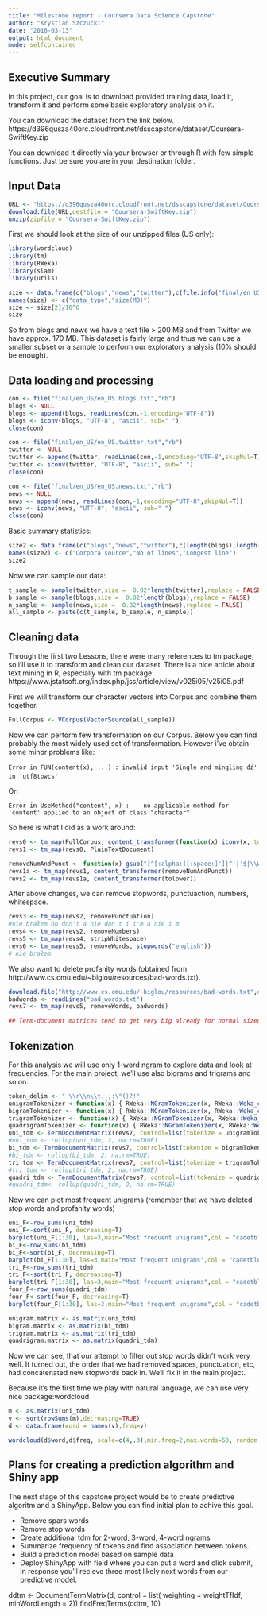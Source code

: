 ```yaml
---
title: "Milestone report - Coursera Data Science Capstone"
author: "Krystian Szczucki"
date: "2016-03-13"
output: html_document
mode: selfcontained
---
```


## Executive Summary

  In this project, our goal is to download provided training data, load it, transform it and perform some basic exploratory analysis on it.

You can download the dataset from the link below.
https://d396qusza40orc.cloudfront.net/dsscapstone/dataset/Coursera-SwiftKey.zip

You can download it directly via your browser or through R with few simple functions.
Just be sure you are in your destination folder.
 
## Input Data
```r
URL <- "https://d396qusza40orc.cloudfront.net/dsscapstone/dataset/Coursera-SwiftKey.zip"
download.file(URL,destfile = "Coursera-SwiftKey.zip")
unzip(zipfile = "Coursera-SwiftKey.zip")
```

First we should look at the size of our unzipped files (US only):

```r
library(wordcloud)
library(tm)
library(RWeka)
library(slam)
library(utils)

size <- data.frame(c("blogs","news","twitter"),c(file.info("final/en_US/en_US.blogs.txt")[[1]],file.info("final/en_US/en_US.news.txt")[[1]],file.info("final/en_US/en_US.twitter.txt")[[1]]))
names(size) <- c("data_type","size(MB)")
size <- size[2]/10^6
size
```

So from blogs and news we have a text file > 200 MB and from Twitter we have approx. 170 MB.
This dataset is fairly large and thus we can use a smaller subset or a sample to perform our exploratory analysis (10% should be enough). 

## Data loading and processing

```r
con <- file("final/en_US/en_US.blogs.txt","rb")
blogs <- NULL
blogs <- append(blogs, readLines(con,-1,encoding="UTF-8"))
blogs <- iconv(blogs, "UTF-8", "ascii", sub=" ")
close(con)

con <- file("final/en_US/en_US.twitter.txt","rb")
twitter <- NULL
twitter <- append(twitter, readLines(con,-1,encoding="UTF-8",skipNul=T))
twitter <- iconv(twitter, "UTF-8", "ascii", sub=" ")
close(con)

con <- file("final/en_US/en_US.news.txt","rb")
news <- NULL
news <- append(news, readLines(con,-1,encoding="UTF-8",skipNul=T))
news <- iconv(news, "UTF-8", "ascii", sub=" ")
close(con)

```

Basic summary statistics:
```r
size2 <- data.frame(c("blogs","news","twitter"),c(length(blogs),length(news),length(twitter)), c(max(nchar(blogs)),max(nchar(news)),max(nchar(twitter))))
names(size2) <- c("Corpora source","No of lines","Longest line")
size2 
```

Now we can sample our data:
```r
t_sample <- sample(twitter,size =  0.02*length(twitter),replace = FALSE)
b_sample <- sample(blogs,size =  0.02*length(blogs),replace = FALSE)
n_sample <- sample(news,size =  0.02*length(news),replace = FALSE)
all_sample <- paste(c(t_sample, b_sample, n_sample))
```

## Cleaning data
Through the first two Lessons, there were many references to tm package, so i'll use it to transform and clean our dataset.
There is a nice article about text mining in R, especially with tm package:
https://www.jstatsoft.org/index.php/jss/article/view/v025i05/v25i05.pdf

First we will transform our character vectors into Corpus and combine them together.

```r
FullCorpus <- VCorpus(VectorSource(all_sample))
```

Now we can perform few transformation on our Corpus. Below you can find probably the most widely used set of transformation. However i've obtain some minor problems like:

`Error in FUN(content(x), ...) :
invalid input 'Single and mingling đź' in 'utf8towcs'`

Or:

` Error in UseMethod("content", x) : 
  no applicable method for 'content' applied to an object of class "character" `

So here is what I did as a work around:
```r
revs0 <- tm_map(FullCorpus, content_transformer(function(x) iconv(x, to="ASCII", sub=" ")))
revs1 <- tm_map(revs0, PlainTextDocument)

removeNumAndPunct <- function(x) gsub("[^[:alpha:][:space:]']|^'|'$|\\W'", " ", x)
revs1a <- tm_map(revs1, content_transformer(removeNumAndPunct))
revs2 <- tm_map(revs1a, content_transformer(tolower))
```

After above changes, we can remove stopwords, punctuaction, numbers, whitespace.

```r

revs3 <- tm_map(revs2, removePunctuation)  
#nie brałem bo don't a nie don t i i'm a nie i m
revs4 <- tm_map(revs2, removeNumbers) 
revs5 <- tm_map(revs4, stripWhitespace)
revs6 <- tm_map(revs5, removeWords, stopwords("english")) 
# nie brałem
```

We also want to delete profanity words (obtained from http://www.cs.cmu.edu/~biglou/resources/bad-words.txt).

```r
download.file("http://www.cs.cmu.edu/~biglou/resources/bad-words.txt",destfile = "bad_words.txt")
badwords <- readLines("bad_words.txt")
revs7 <- tm_map(revs5, removeWords, badwords)

## Term-document matrices tend to get very big already for normal sized data sets.  Therefore tm package provide a method to remove sparse terms, i.e., terms occurring only in very few documents. I'll use it in the main project.

```

## Tokenization

For this analysis we will use only 1-word ngram to explore data and look at frequencies. For the main project, we'll use also bigrams and trigrams and so on.

```r
token_delim <- " \\r\\n\\t.,;:\"()?!"
unigramTokenizer <-function(x) { RWeka::NGramTokenizer(x, RWeka::Weka_control(min = 1, max = 1, delimiters=token_delim))}
bigramTokenizer <- function(x) { RWeka::NGramTokenizer(x, RWeka::Weka_control(min = 2, max = 2, delimiters=token_delim))}
trigramTokenizer <- function(x) { RWeka::NGramTokenizer(x, RWeka::Weka_control(min = 3, max = 3, delimiters=token_delim))}
quadrigramTokenizer <- function(x) { RWeka::NGramTokenizer(x, RWeka::Weka_control(min = 4, max = 4, delimiters=token_delim))}
uni_tdm <- TermDocumentMatrix(revs7, control=list(tokenize = unigramTokenizer))
#uni_tdm <- rollup(uni_tdm, 2, na.rm=TRUE)
bi_tdm <- TermDocumentMatrix(revs7, control=list(tokenize = bigramTokenizer))
#bi_tdm <- rollup(bi_tdm, 2, na.rm=TRUE)
tri_tdm <- TermDocumentMatrix(revs7, control=list(tokenize = trigramTokenizer))
#tri_tdm <- rollup(tri_tdm, 2, na.rm=TRUE)
quadri_tdm <- TermDocumentMatrix(revs7, control=list(tokenize = quadrigramTokenizer))
#quadri_tdm<- rollup(quadri_tdm, 2, na.rm=TRUE)

```

Now we can plot most frequent unigrams (remember that we have deleted stop words and profanity words)

```r
uni_F<-row_sums(uni_tdm)
uni_F<-sort(uni_F, decreasing=T)
barplot(uni_F[1:30], las=3,main="Most frequent unigrams",col = "cadetblue",ylab = "Frequency",density = 75)
bi_F<-row_sums(bi_tdm)
bi_F<-sort(bi_F, decreasing=T)
barplot(bi_F[1:30], las=3,main="Most frequent unigrams",col = "cadetblue",ylab = "Frequency",density = 75)
tri_F<-row_sums(tri_tdm)
tri_F<-sort(tri_F, decreasing=T)
barplot(tri_F[1:30], las=3,main="Most frequent unigrams",col = "cadetblue",ylab = "Frequency",density = 75)
four_F<-row_sums(quadri_tdm)
four_F<-sort(four_F, decreasing=T)
barplot(four_F[1:30], las=3,main="Most frequent unigrams",col = "cadetblue",ylab = "Frequency",density = 75)

unigram.matrix <- as.matrix(uni_tdm)
bigram.matrix <- as.matrix(bi_tdm)
trigram.matrix <- as.matrix(tri_tdm)
quadrigram.matrix <- as.matrix(quadri_tdm)
```

Now we can see, that our attempt to filter out stop words didn't work very well. It turned out, the order that we had removed spaces, punctuation, etc, had concatenated new stopwords back in. We'll fix it in the main project.

Because it's the first time we play with natural language, we can use very nice package:wordcloud

```r
m <- as.matrix(uni_tdm)
v <- sort(rowSums(m),decreasing=TRUE)
d <- data.frame(word = names(v),freq=v)

wordcloud(d$word,d$freq, scale=c(4,.3),min.freq=2,max.words=50, random.order=F, rot.per=.15, colors=brewer.pal(8,"Dark2"))
```


## Plans for creating a prediction algorithm and Shiny app
The next stage of this capstone project would be to create predictive algoritm and a ShinyApp.
Below you can find initial plan to achive this goal.

* Remove spars words
* Remove stop words
* Create additional tdm for 2-word, 3-word, 4-word ngrams
* Summarize frequency of tokens and find association between tokens.
* Build a prediction model based on sample data
* Deploy ShinyApp with field where you can put a word and click submit, in response you'll recieve three most likely next words from our predictive model.

ddtm <- DocumentTermMatrix(d, control = list(
    weighting = weightTfIdf,
    minWordLength = 2))
findFreqTerms(ddtm, 10)
